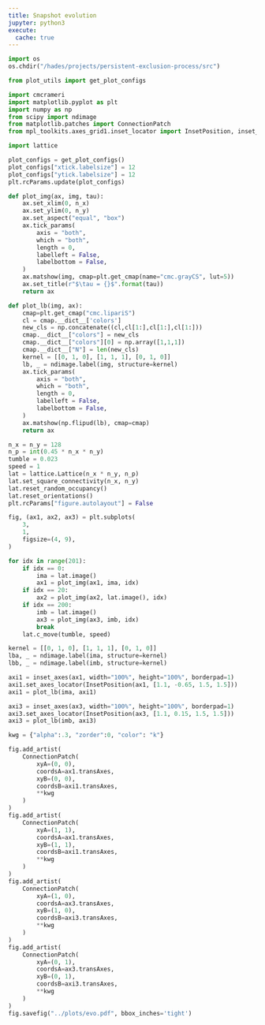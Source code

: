 ```yaml
---
title: Snapshot evolution
jupyter: python3
execute:
  cache: true
---
```


```python
import os
os.chdir("/hades/projects/persistent-exclusion-process/src")

from plot_utils import get_plot_configs

import cmcrameri
import matplotlib.pyplot as plt
import numpy as np
from scipy import ndimage
from matplotlib.patches import ConnectionPatch
from mpl_toolkits.axes_grid1.inset_locator import InsetPosition, inset_axes

import lattice

plot_configs = get_plot_configs()
plot_configs["xtick.labelsize"] = 12
plot_configs["ytick.labelsize"] = 12
plt.rcParams.update(plot_configs)

def plot_img(ax, img, tau):
    ax.set_xlim(0, n_x)
    ax.set_ylim(0, n_y)
    ax.set_aspect("equal", "box")
    ax.tick_params(
        axis = "both",
        which = "both",
        length = 0,
        labelleft = False,
        labelbottom = False,
    )
    ax.matshow(img, cmap=plt.get_cmap(name="cmc.grayCS", lut=5))
    ax.set_title(r"$\tau = {}$".format(tau))
    return ax

def plot_lb(img, ax):
    cmap=plt.get_cmap("cmc.lipariS")
    cl = cmap.__dict__['colors']
    new_cls = np.concatenate((cl,cl[1:],cl[1:],cl[1:]))
    cmap.__dict__["colors"] = new_cls
    cmap.__dict__["colors"][0] = np.array([1,1,1])
    cmap.__dict__["N"] = len(new_cls)
    kernel = [[0, 1, 0], [1, 1, 1], [0, 1, 0]]
    lb, _ = ndimage.label(img, structure=kernel)
    ax.tick_params(
        axis = "both",
        which = "both",
        length = 0,
        labelleft = False,
        labelbottom = False,
    )
    ax.matshow(np.flipud(lb), cmap=cmap)
    return ax

n_x = n_y = 128
n_p = int(0.45 * n_x * n_y)
tumble = 0.023
speed = 1
lat = lattice.Lattice(n_x * n_y, n_p)
lat.set_square_connectivity(n_x, n_y)
lat.reset_random_occupancy()
lat.reset_orientations()
plt.rcParams["figure.autolayout"] = False

fig, (ax1, ax2, ax3) = plt.subplots(
    3,
    1,
    figsize=(4, 9),
)

for idx in range(201):
    if idx == 0:
        ima = lat.image()
        ax1 = plot_img(ax1, ima, idx)
    if idx == 20:
        ax2 = plot_img(ax2, lat.image(), idx)
    if idx == 200:
        imb = lat.image()
        ax3 = plot_img(ax3, imb, idx)
        break
    lat.c_move(tumble, speed)

kernel = [[0, 1, 0], [1, 1, 1], [0, 1, 0]]
lba, _ = ndimage.label(ima, structure=kernel)
lbb, _ = ndimage.label(imb, structure=kernel)

axi1 = inset_axes(ax1, width="100%", height="100%", borderpad=1)
axi1.set_axes_locator(InsetPosition(ax1, [1.1, -0.65, 1.5, 1.5]))
axi1 = plot_lb(ima, axi1)

axi3 = inset_axes(ax3, width="100%", height="100%", borderpad=1)
axi3.set_axes_locator(InsetPosition(ax3, [1.1, 0.15, 1.5, 1.5]))
axi3 = plot_lb(imb, axi3)

kwg = {"alpha":.3, "zorder":0, "color": "k"}

fig.add_artist(
    ConnectionPatch(
        xyA=(0, 0),
        coordsA=ax1.transAxes,
        xyB=(0, 0),
        coordsB=axi1.transAxes,
        **kwg
    )
)
fig.add_artist(
    ConnectionPatch(
        xyA=(1, 1),
        coordsA=ax1.transAxes,
        xyB=(1, 1),
        coordsB=axi1.transAxes,
        **kwg
    )
)
fig.add_artist(
    ConnectionPatch(
        xyA=(1, 0),
        coordsA=ax3.transAxes,
        xyB=(1, 0),
        coordsB=axi3.transAxes,
        **kwg
    )
)
fig.add_artist(
    ConnectionPatch(
        xyA=(0, 1),
        coordsA=ax3.transAxes,
        xyB=(0, 1),
        coordsB=axi3.transAxes,
        **kwg
    )
)
fig.savefig("../plots/evo.pdf", bbox_inches='tight')
```
